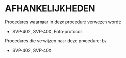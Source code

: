 # AFHANKELIJKHEDEN

Procedures waarnaar in deze procedure verwezen wordt:

-   SVP-402, SVP-40X, Foto-protocol

Procedures die verwijzen naar deze procedure: bv.

-   SVP-402, SVP-40X

